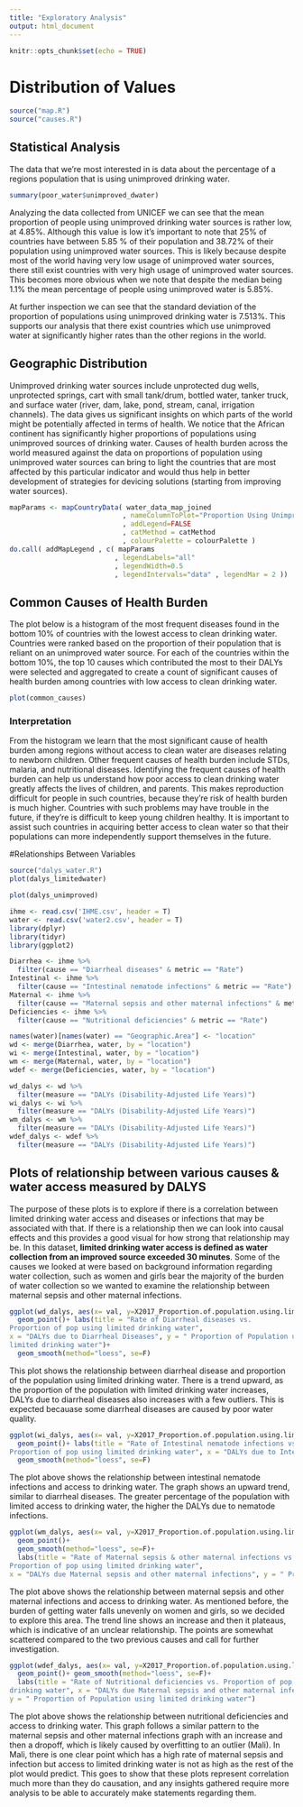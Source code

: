 ```yaml
---
title: "Exploratory Analysis"
output: html_document
---
```


```r
knitr::opts_chunk$set(echo = TRUE)
```
# Distribution of Values

```r
source("map.R")
source("causes.R")
```

## Statistical Analysis
The data that we’re most interested in is data about the percentage of a regions population that is using unimproved drinking water. 

```r
summary(poor_water$unimproved_dwater)
```

Analyzing the data collected from UNICEF we can see that the mean proportion of people using unimproved drinking water sources is rather low, at 4.85%. Although this value is low it’s important to note that 25% of countries have between 5.85 % of their population and 38.72% of their population using unimproved water sources. This is likely because despite most of the world having very low usage of unimproved water sources, there still exist countries with very high usage of unimproved water sources. This becomes more obvious when we note that despite the median being 1.1% the mean percentage of people using unimproved water is 5.85%. 

At further inspection we can see that the standard deviation of the proportion of populations using unimproved drinking water is 7.513%. This supports our analysis that there exist countries which use unimproved water at significantly higher rates than the other regions in the world. 

## Geographic Distribution 

Unimproved drinking water sources include unprotected dug wells, unprotected springs, cart with small tank/drum, bottled water, tanker truck, and surface water (river, dam, lake, pond, stream, canal, irrigation channels). The data gives us significant insights on which parts of the world might be potentially affected in terms of health. We notice that the African continent has significantly higher proportions of populations using unimproved sources of drinking water. Causes of health burden across the world measured against the data on proportions of population using unimproved water sources can bring to light the countries that are most affected by this particular indicator and would thus help in better development of strategies for devicing solutions (starting from improving water sources).

```r
mapParams <- mapCountryData( water_data_map_joined
                            , nameColumnToPlot="Proportion Using Unimproved Sources of Drinking Water"
                            , addLegend=FALSE
                            , catMethod = catMethod
                            , colourPalette = colourPalette )
do.call( addMapLegend , c( mapParams
                          , legendLabels="all"
                          , legendWidth=0.5
                          , legendIntervals="data" , legendMar = 2 ))
```

## Common Causes of Health Burden 

The plot below is a histogram of the most frequent diseases found in the bottom 10% of countries with the lowest access to clean drinking water. Countries were ranked based on the proportion of their population that is reliant on an unimproved water source. For each of the countries within the bottom 10%, the top 10 causes which contributed the most to their DALYs were selected and aggregated to create a count of significant causes of health burden among countries with low access to clean drinking water. 
```r
plot(common_causes)
```

### Interpretation
From the histogram we learn that the most significant cause of health burden among regions without access to clean water are diseases relating to newborn children. Other frequent causes of health burden include STDs, malaria, and nutritional diseases. Identifying the frequent causes of health burden can help us understand how poor access to clean drinking water greatly affects the lives of children, and parents. This makes reproduction difficult for people in such countries, because they’re risk of health burden is much higher.  Countries with such problems may have trouble in the future, if they’re is difficult to keep young children healthy. It is important to assist such countries in acquiring better access to clean water so that their populations can more independently support themselves in the future. 

#Relationships Between Variables 
```r
source("dalys_water.R")
plot(dalys_limitedwater)

plot(dalys_unimproved)
```

```r
ihme <- read.csv('IHME.csv', header = T)
water <- read.csv('water2.csv', header = T)
library(dplyr)
library(tidyr)
library(ggplot2)
```

```r
Diarrhea <- ihme %>% 
  filter(cause == "Diarrheal diseases" & metric == "Rate")
Intestinal <- ihme %>% 
  filter(cause == "Intestinal nematode infections" & metric == "Rate")
Maternal <- ihme %>% 
  filter(cause == "Maternal sepsis and other maternal infections" & metric == "Rate")
Deficiencies <- ihme %>% 
  filter(cause == "Nutritional deficiencies" & metric == "Rate")

names(water)[names(water) == "Geographic.Area"] <- "location"
wd <- merge(Diarrhea, water, by = "location")
wi <- merge(Intestinal, water, by = "location")
wm <- merge(Maternal, water, by = "location")
wdef <- merge(Deficiencies, water, by = "location")

wd_dalys <- wd %>% 
  filter(measure == "DALYs (Disability-Adjusted Life Years)")
wi_dalys <- wi %>% 
  filter(measure == "DALYs (Disability-Adjusted Life Years)")
wm_dalys <- wm %>% 
  filter(measure == "DALYs (Disability-Adjusted Life Years)")
wdef_dalys <- wdef %>% 
  filter(measure == "DALYs (Disability-Adjusted Life Years)")
```

## Plots of relationship between various causes & water access measured by DALYS

The purpose of these plots is to explore if there is a correlation between
limited drinking water access and diseases or infections that may be associated
with that. If there is a relationship then we can look into causal effects and 
this provides a good visual for how strong that relationship may be.
In this dataset, **limited drinking water access is defined as water collection 
from an improved source exceeded 30 minutes**. Some of the causes we looked at 
were based on background information regarding water collection, such as
women and girls bear the majority of the burden of water collection so we wanted
to examine the relationship between maternal sepsis and other maternal 
infections.

```r
ggplot(wd_dalys, aes(x= val, y=X2017_Proportion.of.population.using.limited.drinking.water.services)) + 
  geom_point()+ labs(title = "Rate of Diarrheal diseases vs. 
Proportion of pop using limited drinking water",
x = "DALYs due to Diarrheal Diseases", y = " Proportion of Population using 
limited drinking water")+
  geom_smooth(method="loess", se=F)
```

This plot shows the relationship between diarrheal disease and proportion of the
population using limited drinking water. There is a trend upward, as the proportion
of the population with limited drinking water increases, DALYs due to diarrheal
diseases also increases with a few outliers. This is expected becauase some 
diarrheal diseases are caused by poor water quality.

```r
ggplot(wi_dalys, aes(x= val, y=X2017_Proportion.of.population.using.limited.drinking.water.services)) + 
  geom_point()+ labs(title = "Rate of Intestinal nematode infections vs. 
Proportion of pop using limited drinking water", x = "DALYs due to Intestinal nematode infections", y = " Proportion of Population using limited drinking water")+
  geom_smooth(method="loess", se=F)
```

The plot above shows the relationship between intestinal nematode infections
and access to drinking water. The graph shows an upward trend, similar to 
diarrheal diseases. The greater percentage of the population with limited access
to drinking water, the higher the DALYs due to nematode infections. 

```r
ggplot(wm_dalys, aes(x= val, y=X2017_Proportion.of.population.using.limited.drinking.water.services)) + 
  geom_point()+
  geom_smooth(method="loess", se=F)+
  labs(title = "Rate of Maternal sepsis & other maternal infections vs. 
Proportion of pop using limited drinking water", 
x = "DALYs due Maternal sepsis and other maternal infections", y = " Proportion of Population using limited drinking water")
```

The plot above shows the relationship between maternal sepsis and other maternal
infections and access to drinking water. As mentioned before, the burden of 
getting water falls unevenly on women and girls, so we decided to explore this
area. The trend line shows an increase and then it plateaus, which is indicative
of an unclear relationship. The points are somewhat scattered compared to the 
two previous causes and call for further investigation.

```r
ggplot(wdef_dalys, aes(x= val, y=X2017_Proportion.of.population.using.limited.drinking.water.services)) + 
  geom_point()+ geom_smooth(method="loess", se=F)+
  labs(title = "Rate of Nutritional deficiencies vs. Proportion of pop using limited 
drinking water", x = "DALYs due Maternal sepsis and other maternal infections", 
y = " Proportion of Population using limited drinking water")
```

The plot above shows the relationship between nutritional deficiencies and 
access to drinking water. This graph follows a similar pattern to the maternal 
sepsis and other maternal infections graph with an increase and then a dropoff,
which is likely caused by overfitting to an outlier (Mali). In Mali, there is 
one clear point which has a high rate of maternal sepsis and infection but 
access to limited drinking water is not as high as the rest of the plot would
predict. This goes to show that these plots represent correlation much more than
they do causation, and any insights gathered require more analysis to be able
to accurately make statements regarding them.